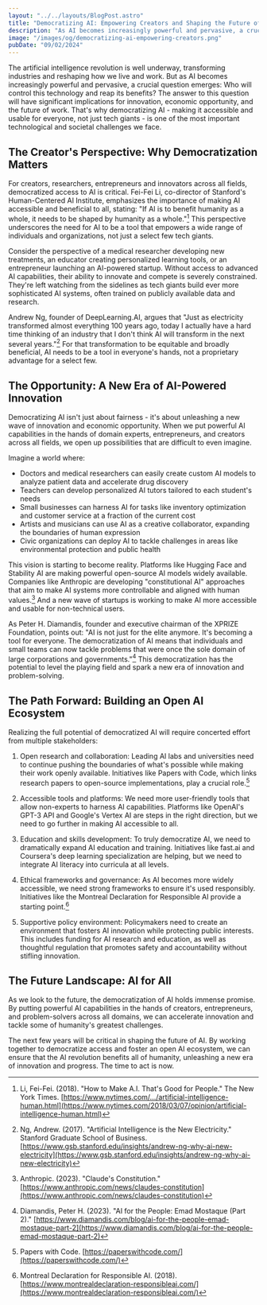 ```yaml
---
layout: "../../layouts/BlogPost.astro"
title: "Democratizing AI: Empowering Creators and Shaping the Future of Innovation"
description: "As AI becomes increasingly powerful and pervasive, a crucial question emerges: Who will control this technology and reap its benefits? The answer to this question will have significant implications for innovation, economic opportunity, and the future of work. That's why democratizing AI - making it accessible and usable for everyone, not just tech giants - is one of the most important technological and societal challenges we face."
image: "/images/og/democratizing-ai-empowering-creators.png"
pubDate: "09/02/2024"
---
```



The artificial intelligence revolution is well underway, transforming industries and reshaping how we live and work. But as AI becomes increasingly powerful and pervasive, a crucial question emerges: Who will control this technology and reap its benefits? The answer to this question will have significant implications for innovation, economic opportunity, and the future of work. That's why democratizing AI - making it accessible and usable for everyone, not just tech giants - is one of the most important technological and societal challenges we face.

## The Creator's Perspective: Why Democratization Matters

For creators, researchers, entrepreneurs and innovators across all fields, democratized access to AI is critical. Fei-Fei Li, co-director of Stanford's Human-Centered AI Institute, emphasizes the importance of making AI accessible and beneficial to all, stating: "If AI is to benefit humanity as a whole, it needs to be shaped by humanity as a whole."[^1] This perspective underscores the need for AI to be a tool that empowers a wide range of individuals and organizations, not just a select few tech giants.

Consider the perspective of a medical researcher developing new treatments, an educator creating personalized learning tools, or an entrepreneur launching an AI-powered startup. Without access to advanced AI capabilities, their ability to innovate and compete is severely constrained. They're left watching from the sidelines as tech giants build ever more sophisticated AI systems, often trained on publicly available data and research.

Andrew Ng, founder of DeepLearning.AI, argues that "Just as electricity transformed almost everything 100 years ago, today I actually have a hard time thinking of an industry that I don't think AI will transform in the next several years."[^2] For that transformation to be equitable and broadly beneficial, AI needs to be a tool in everyone's hands, not a proprietary advantage for a select few.

## The Opportunity: A New Era of AI-Powered Innovation

Democratizing AI isn't just about fairness - it's about unleashing a new wave of innovation and economic opportunity. When we put powerful AI capabilities in the hands of domain experts, entrepreneurs, and creators across all fields, we open up possibilities that are difficult to even imagine.

Imagine a world where:

- Doctors and medical researchers can easily create custom AI models to analyze patient data and accelerate drug discovery
- Teachers can develop personalized AI tutors tailored to each student's needs
- Small businesses can harness AI for tasks like inventory optimization and customer service at a fraction of the current cost
- Artists and musicians can use AI as a creative collaborator, expanding the boundaries of human expression
- Civic organizations can deploy AI to tackle challenges in areas like environmental protection and public health

This vision is starting to become reality. Platforms like Hugging Face and Stability AI are making powerful open-source AI models widely available. Companies like Anthropic are developing "constitutional AI" approaches that aim to make AI systems more controllable and aligned with human values.[^3] And a new wave of startups is working to make AI more accessible and usable for non-technical users.

As Peter H. Diamandis, founder and executive chairman of the XPRIZE Foundation, points out: "AI is not just for the elite anymore. It's becoming a tool for everyone. The democratization of AI means that individuals and small teams can now tackle problems that were once the sole domain of large corporations and governments."[^4] This democratization has the potential to level the playing field and spark a new era of innovation and problem-solving.

## The Path Forward: Building an Open AI Ecosystem

Realizing the full potential of democratized AI will require concerted effort from multiple stakeholders:

1. Open research and collaboration: Leading AI labs and universities need to continue pushing the boundaries of what's possible while making their work openly available. Initiatives like Papers with Code, which links research papers to open-source implementations, play a crucial role.[^5]

2. Accessible tools and platforms: We need more user-friendly tools that allow non-experts to harness AI capabilities. Platforms like OpenAI's GPT-3 API and Google's Vertex AI are steps in the right direction, but we need to go further in making AI accessible to all.

3. Education and skills development: To truly democratize AI, we need to dramatically expand AI education and training. Initiatives like fast.ai and Coursera's deep learning specialization are helping, but we need to integrate AI literacy into curricula at all levels.

4. Ethical frameworks and governance: As AI becomes more widely accessible, we need strong frameworks to ensure it's used responsibly. Initiatives like the Montreal Declaration for Responsible AI provide a starting point.[^6]

5. Supportive policy environment: Policymakers need to create an environment that fosters AI innovation while protecting public interests. This includes funding for AI research and education, as well as thoughtful regulation that promotes safety and accountability without stifling innovation.

## The Future Landscape: AI for All

As we look to the future, the democratization of AI holds immense promise. By putting powerful AI capabilities in the hands of creators, entrepreneurs, and problem-solvers across all domains, we can accelerate innovation and tackle some of humanity's greatest challenges.

The next few years will be critical in shaping the future of AI. By working together to democratize access and foster an open AI ecosystem, we can ensure that the AI revolution benefits all of humanity, unleashing a new era of innovation and progress. The time to act is now.

[^1]: Li, Fei-Fei. (2018). "How to Make A.I. That's Good for People." The New York Times. [https://www.nytimes.com/.../artificial-intelligence-human.html](https://www.nytimes.com/2018/03/07/opinion/artificial-intelligence-human.html)

[^2]: Ng, Andrew. (2017). "Artificial Intelligence is the New Electricity." Stanford Graduate School of Business. [https://www.gsb.stanford.edu/insights/andrew-ng-why-ai-new-electricity](https://www.gsb.stanford.edu/insights/andrew-ng-why-ai-new-electricity)

[^3]: Anthropic. (2023). "Claude's Constitution." [https://www.anthropic.com/news/claudes-constitution](https://www.anthropic.com/news/claudes-constitution)

[^4]: Diamandis, Peter H. (2023). "AI for the People: Emad Mostaque (Part 2)." [https://www.diamandis.com/blog/ai-for-the-people-emad-mostaque-part-2](https://www.diamandis.com/blog/ai-for-the-people-emad-mostaque-part-2)

[^5]: Papers with Code. [https://paperswithcode.com/](https://paperswithcode.com/)

[^6]: Montreal Declaration for Responsible AI. (2018). [https://www.montrealdeclaration-responsibleai.com/](https://www.montrealdeclaration-responsibleai.com/)
